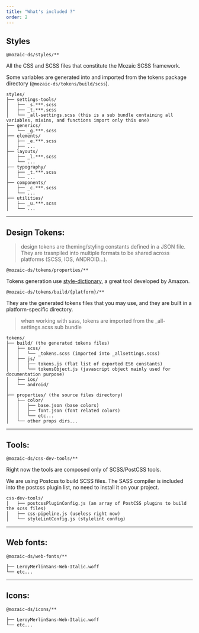 ```yaml
---
title: "What's included ?"
order: 2
---
```


## Styles

`@mozaic-ds/styles/**`

All the CSS and SCSS files that constitute the Mozaic SCSS framework.

<Highlight type="info">

Some variables are generated into and imported from the tokens package directory (`@mozaic-ds/tokens/build/scss`).

</Highlight>

```tree
styles/
├── settings-tools/
│   ├── _s.***.scss
│   ├── _t.***.scss
│   └── _all-settings.scss (this is a sub bundle containing all variables, mixins, and functions import only this one)
├── generics/
│   └── _g.***.scss
├── elements/
│   ├── _e.***.scss
│   ├── ...
├── layouts/
│   ├── _l.***.scss
│   └── ...
├── typography/
│   ├── _t.***.scss
│   └── ...
├── components/
│   ├── _c.***.scss
│   └── ...
├── utilities/
│   ├── _u.***.scss
│   └── ...
```

---

## Design Tokens:

> design tokens are theming/styling constants defined in a JSON file. They are trasnpiled into multiple formats to be shared across platforms (SCSS, IOS, ANDROID...).

`@mozaic-ds/tokens/properties/**`

<Highlight type="info">

Tokens generation use [style-dictionary](https://amzn.github.io/style-dictionary/#/), a great tool developed by Amazon.

</Highlight>

`@mozaic-ds/tokens/build/{platform}/**`

They are the generated tokens files that you may use, and they are built in a platform-specific directory.

> when working with sass, tokens are imported from the \_all-settings.scss sub bundle

```tree
tokens/
├── build/ (the generated tokens files)
│   ├── scss/
│   │   └── _tokens.scss (imported into _allsettings.scss)
│   ├── js/
│   │   ├── tokens.js (flat list of exported ES6 constants)
│   │   └── tokensObject.js (javascript object mainly used for documentation purpose)
│   ├── ios/
│   └── android/
│
├── properties/ (the source files directory)
│   ├── color/
│   │   ├── base.json (base colors)
│   │   ├── font.json (font related colors)
│   │   └── etc...
│   └── other props dirs...
```

---

## Tools:

`@mozaic-ds/css-dev-tools/**`

Right now the tools are composed only of SCSS/PostCSS tools.

<Highlight type="tips" title="good to know">

We are using Postcss to build SCSS files. The SASS compiler is included into the postcss plugin list, no need to install it on your project.

</Highlight>

```tree
css-dev-tools/
│   ├── postcssPluginConfig.js (an array of PostCSS plugins to build the scss files)
│   ├── css-pipeline.js (useless right now)
│   └── styleLintConfig.js (stylelint config)
```

---

## Web fonts:

`@mozaic-ds/web-fonts/**`

```tree
├── LeroyMerlinSans-Web-Italic.woff
└── etc...
```

---

## Icons:

`@mozaic-ds/icons/**`

```tree
├── LeroyMerlinSans-Web-Italic.woff
└── etc...
```
